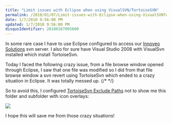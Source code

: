 ```yaml
---
title: "Limit issues with Eclipse when using VisualSVN/TortoiseSVN"
permalink: /2010/01/07/Limit-issues-with-Eclipse-when-using-VisualSVNTortoiseSVN/
date: 1/7/2010 9:56:00 PM
updated: 1/7/2010 9:56:00 PM
disqusIdentifier: 20100107095600
---
```

In some rare case I have to use Eclipse configured to access our [Innoveo Solutions](http://www.innoveo.com/) svn server. I also for sure have Visual Studio 2008 with VisualSvn installed which install TortoiseSvn.

Today I faced the following crazy issue, from a file browse window opened through Eclipse, I saw that one file was modified so I did from that file browse window a svn revert using TortoiseSvn which ended to a crazy situation in Eclipse. It was totally messed up.
{/* <!-- more --> */}

So to avoid this, I configured [TortoiseSvn Exclude Paths](http://tortoisesvn.net/docs/nightly/TortoiseSVN_en/ch05s25.html) not to show me this folder and subfolder with icon overlays:

![](/images/4253062219_8a93a90c4d_o1_250CF5EA.png) 

I hope this will save me from those crazy situations!
